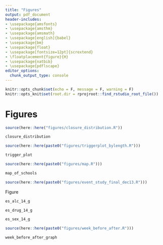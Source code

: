 ```yaml
---
title: "Figures"
output: pdf_document
header-includes:
- \usepackage{amsfonts}
- \usepackage{amsthm}
- \usepackage{amsmath}
- \usepackage[english]{babel}
- \usepackage{bm}
- \usepackage{float}
- \usepackage[fontsize=12pt]{scrextend}
- \floatplacement{figure}{H}
- \usepackage{natbib}
- \usepackage{pdflscape}
editor_options: 
  chunk_output_type: console
---
```


```r
knitr::opts_chunk$set(echo = F, message = F, warning = F)
knitr::opts_knit$set(root.dir = rprojroot::find_rstudio_root_file())
```

# Figures

```r
source(here::here("figures/closure_distribution.R"))
```


```{=latex}
\begin{landscape}
\begin{figure}[t]
```
```r
closure_distribution
```
```{=latex}
\caption{Distribution of Moratoriums Across the Sample Period for all Universities \label{closure_distribution}}
\textit{Notes:} The sample period starts in 2014 and ends on the last day of 2019. The lengths of the moratoriums in this graph represent calendar-day lengths, not academic-calendar day lengths. Universities xperience between 1 to 3 moratoriums in the sample period.
\end{figure}
\end{landscape}
```



```r
source(here::here(paste0("figures/triggerplot_bylength.R")))
```

```{=latex}
\begin{landscape}
\begin{figure}[t]
```
```r
trigger_plot
```
```{=latex}
\caption{Number of Academic Calendar Days in a Moratorium by Triggering Event\label{trigger_plot}}
\footnotesize{\textit{Notes:} Lengths of moratoriums represent academic calendar days. Therefore, the lengths of moratoriums differ from Figure \ref{closure_distribution}. Blue shaded regions represent a moratorium that was imposed by the university, while red shaded moratoriums represent moratoriums that were imposed by the IFC. Each of the four categories represents the event that triggered a moratorium. Behavior violations is a catchall term for hazing, rule violations, offensive behavior, and other disorderly conduct. Death relates to a fraternity-related death that triggered a moratorium. Sexual assaults relate to a sexuall assault case that triggered a moratorium. Lastly, the Unspecified category represents all moratoriums in which the moratorium triggering event is unknown.}
\end{figure}
\end{landscape}
```

```r
source(here::here(paste0("figures/map.R")))
```

```{=latex}
\begin{figure}[t]
```
```r
map_of_schools
```
```{=latex}
\caption{Locations of the Universities Included in the Sample \label{map_of_schools}}
\textit{Notes:} The fraction of total enrollment in an IFC fraternity is based on the most recent information available from the university. In the majority of the cases, this resulted in IFC populations from Fall 2019. However, some universities did not disclose this information, and thus this data is not used in the main analysis. In this case, these universities are represented with the smallest size point. 
\end{figure}
```



```r
source(here::here(paste0("figures/event_study_final_dec13.R")))
```

Figure \ref{es_alc}

```{=latex}
\begin{figure}[t]
```
```r
es_alc_14_g
```
```{=latex}
\caption{Event Study for Alcohol Offenses \label{es_alc}}
\textit{Notes:} The shaded area point estimate represents an entire moratorium period for each university. Hence, the shaded area point estimate has varying amounts of days within based on the university. For instance, Arkansas State University had a 39 day moratorium and therefore their shaded area point estimate would be identified by the 39 moratorium days. Point estimates not within the shaded region are 14 day periods. Period length was chosen to give approximately a median-length (48 days) of a moratorium on each side of the shaded area. All periods are normalized by the 14-day period before the moratorium. Alcohol offenses are defined as alcohol offenses per-25000 enrolled students. All errorbars represent 95\% confidence intervals. A joint-hypothesis F-test that each of the leading periods are zero shows that the p-value is 0.39 which is statistically insignificant.
\end{figure}
```


```{=latex}
\begin{figure}[t]
```
```r
es_drug_14_g
```
```{=latex}
\caption{Event Study for Drug Offenses \label{es_drug}}
\textit{Notes:} The shaded area point estimate represents an entire moratorium period for each university. Hence, the shaded area point estimate has varying amounts of days within based on the university. For instance, Arkansas State University had a 39 day moratorium and therefore their shaded area point estimate would be identified by the 39 moratorium days. Point estimates not within the shaded region are 14 day periods. Period length was chosen to give approximately a median-length (48 days) of a moratorium on each side of the shaded area. All periods are normalized by the 14-day period before the moratorium. Drug offenses are defined as drug offenses per-25000 enrolled students. All errorbars represent 95\% confidence intervals. A joint-hypothesis F-test that each of the leading periods are zero shows that the p-value is 0.55 which is statistically insignificant.
\end{figure}
```

```{=latex}
\begin{figure}[t]
```
```r
es_sex_14_g
```
```{=latex}
\caption{Event Study for Sexual Assault Offenses \label{es_sex}}
\textit{Notes:} The shaded area point estimate represents an entire moratorium period for each university. Hence, the shaded area point estimate has varying amounts of days within based on the university. For instance, Arkansas State University had a 39 day moratorium and therefore their shaded area point estimate would be identified by the 39 moratorium days. Point estimates not within the shaded region are 14 day periods. Period length was chosen to give approximately a median-length (48 days) of a moratorium on each side of the shaded area. All periods are normalized by the 14-day period before the moratorium. Sexual assault offenses are defined as sexual assaults per-25000 enrolled students. All errorbars represent 95\% confidence intervals. A joint-hypothesis F-test that each of the leading periods are zero shows that the p-value is 0.38 which is statistically insignificant.
\end{figure}
```

```r
source(here::here(paste0("figures/week_before_after.R")))
```


```{=latex}
\begin{figure}[t]
```
```r
week_before_after_graph
```
```{=latex}
\caption{Coefficient Estimates of Week Before, Week After, and In Moratorium \label{week_before_after}}
\textit{Notes:} The x-axis represents three periods: the week before a moratorium, the moratorium itself, and the week after the moratorium. Indicators for week before and week after are added to specification (3) from Table \ref{main_table}. Weekends represent Fridays, Saturdays, and Sundays. Weekdays represent Mondays-Thursdays. Errorbars represent 95\% confidence intervals.
\end{figure}
```


<!-- ```{r} -->
<!-- source(here::here(paste0("figures/heteroeffects_trigger.R"))) -->
<!-- ``` -->

<!-- ```{r, fig.cap = "\\label{hetero_trigger}Effect of moratorium on alcohol offenses, drug offenses, and sexual assaults by triggering event of the moratorium. Moratoriums can be triggered by four different types of events: behavior violations (including hazing/poor behavior caught on video), fraternity-related death, sexual assault allegations, or unspecified. See Figure 2 for universities within each triggering event. Each point represents a coefficient estimate while each bar represents a 95% confidence interval. Black points/bars represent the entire sample, while blue points/bars represents the sample restricted to only weekends."} -->

<!-- trigger_reg_graph -->
<!-- ``` -->

